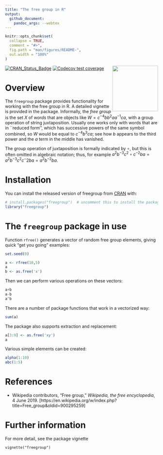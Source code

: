 ```yaml
---
title: "The free group in R"
output:
  github_document:
    pandoc_args: --webtex
---
```


<!-- README.md is generated from README.Rmd. Please edit that file -->

```r
knitr::opts_chunk$set(
  collapse = TRUE,
  comment = "#>",
  fig.path = "man/figures/README-",
  out.width = "100%"
)
```

<img src="man/figures/freegroup.png" width = "150" align="right" />


<!-- badges: start -->
[![CRAN_Status_Badge](https://www.r-pkg.org/badges/version/freegroup)](https://cran.r-project.org/package=freegroup)
[![Codecov test coverage](https://codecov.io/gh/RobinHankin/freegroup/branch/master/graph/badge.svg)](https://codecov.io/gh/RobinHankin/freegroup/branch/master)
<!-- badges: end -->

# Overview

The `freegroup` package provides functionality for working with
the free group in R.  A detailed vignette is provided in the package.
Informally, the _free group_ is the set $X$ of _words_ that are
objects like $W=c^{-4}bb^2aa^{-1}ca$, with a group operation of string
juxtaposition.  Usually one works only with words that are in
``reduced form'', which has successive powers of the same symbol
combined, so $W$ would be equal to $c^{-4}b^3ca$; see how $b$ appears
to the third power and the $a$ term in the middle has vanished.

The group operation of juxtaposition is formally indicated by $\circ$,
but this is often omitted in algebraic notation; thus, for example
$a^2b^{-3}c^2\circ c^{-2}ba =a^2b^{-3}c^2c{^-2}ba =a^2b^{-2}ba$.

# Installation

You can install the released version of freegroup from [CRAN](https://CRAN.R-project.org) with:

```r
# install.packages("freegroup")  # uncomment this to install the package
library("freegroup")
```

# The `freegroup` package in use

Function `rfree()` generates a vector of random free group
elements, giving quick "get you going" examples:

```r
set.seed(0)
```

```r
a <- rfree(10,5)
a
b <- as.free('x')
```

Then we can perform various operations on these vectors:

```r
a+b
a-b
a^b
```

There are a number of package functions that work in a vectorized way:

```r
sum(a)
```

The package also supports extraction and replacement:

```r
a[3:9] <- as.free('xy')
a
```

Various simple elements can be created:

```r
alpha(1:10)
abc(1:5)
```


# References

- Wikipedia contributors, "Free group," _Wikipedia, the free
  encyclopedia_, 4 June 2019.
  [https://en.wikipedia.org/w/index.php?title=Free_group&oldid=900295259]

# Further information

For more detail, see the package vignette

`vignette("freegroup")`
